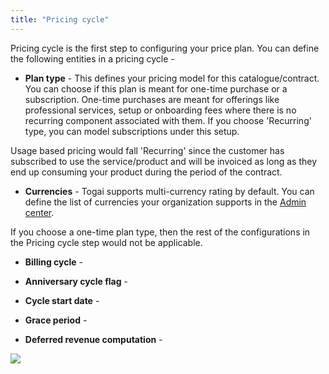 ```yaml
---
title: "Pricing cycle"
---
```


Pricing cycle is the first step to configuring your price plan. You can define the following entities in a pricing cycle - 

* **Plan type** - This defines your pricing model for this catalogue/contract. You can choose if this plan is meant for one-time purchase or a subscription. One-time purchases are meant for offerings like professional services, setup or onboarding fees where there is no recurring component associated with them. If you choose 'Recurring' type, you can model subscriptions under this setup. 

<Check>Usage based pricing would fall 'Recurring' since the customer has subscribed to use the service/product and will be invoiced as long as they end up consuming your product during the period of the contract.</Check>

* **Currencies** - Togai supports multi-currency rating by default. You can define the list of currencies your organization supports in the [Admin center](/docs/admin-center).

<Tip>If you choose a one-time plan type, then the rest of the configurations in the Pricing cycle step would not be applicable.</Tip>

* **Billing cycle** - 

* **Anniversary cycle flag** - 

* **Cycle start date** - 

* **Grace period** - 

* **Deferred revenue computation** - 

<Frame caption="Pricing cycle screen">
  <img src="/docs/images/pricing-cycle.png" />
</Frame>